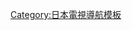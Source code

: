 {{NavboxV2
|name = Tv-hokuriku
|title = [[北陸地方|北陸3縣]]的[[電視台]]
|state = 
|bodystyle = text-align:left
|bodyclass = hlist
|above  = 按遙控器號碼排序（NHK以[[NHK綜合頻道|綜合頻道]]號碼為準）
|group1style =
|group1 = [[公共廣播]]<br />([[日本放送協會|NHK]])
|list1  = 
*[[NHK金澤放送局|金澤]] '''1'''
*[[NHK富山放送局|富山]] '''3'''
*[[NHK福井放送局|福井]] '''1'''
|group2 = [[商業廣播]]
|list2  = 
 |list2-type = vertical
 |list2-border = child
 |list2-group1 = [[石川縣]]
 |list2-list1 = 
*{{Color|#FF0000|■}} [[金澤電視台|KTK金澤電視台]] '''4'''
*{{Color|#AFEEEE|■}} [[北陸朝日放送|HAB北陸朝日放送]] '''5'''
*{{Color|#00FF00|■}} [[北陸放送|MRO北陸放送]] '''6'''
*{{Color|#7AC7EB|■}} [[石川電視台|ITC石川電視台]] '''8'''
 |list2-group2 = [[富山縣]]
 |list2-list2 = 
*{{Color|#FF0000|■}} [[北日本放送|KNB北日本放送]] '''1'''
*{{Color|#00FF00|■}} [[鬱金香電視台|TUT鬱金香電視台]] '''6'''
*{{Color|#7AC7EB|■}} [[富山電視台|BBT富山電視台]] '''8'''
 |list2-group3 = [[福井縣]]
 |list2-list3 = 
*{{Color|#FF0000|■}}{{Color|#AFEEEE|■}} [[福井放送|FBC福井放送]] '''7'''
*{{Color|#7AC7EB|■}} [[福井電視台|FTB福井電視台]] '''8'''
|belowstyle=
|below=
*{{Color|#FF0000|■}} [[日本新聞網 (日本電視台)|NNN]]/[[日本電視網協議會|NNS]]加盟台
*{{Color|#AFEEEE|■}} [[全日本新聞網|ANN]]加盟台
*{{Color|#00FF00|■}} [[日本新聞網 (TBS)|JNN]]加盟台<!--
*{{Color|#83A7E2|■}} [[東京電視網|TXN]]加盟台-->
*{{Color|#7AC7EB|■}} [[富士新聞網|FNN]]/[[富士電視網|FNS]]加盟台<!--
*{{Color|#C9A0DC|■}} [[全國獨立放送協議會|獨立台]]-->

*備註：FBC福井放送是以NNN/NNS系列為主體，同時加入ANN系列的[[跨網台]]

*[[Template:Tv-hokkaido|北海道]]
*[[Template:Tv-tohoku|東北]]
*[[Template:Tv-kanto|關東]]
*[[Template:Tv-chubu|甲信越・靜岡]]
*[[Template:Tv-hokuriku|北陸]]
*[[Template:Tv-tokai|東海]]
*[[Template:Tv-kansai|近畿]]
*[[Template:Tv-chushikoku|中國・四國]]
*[[Template:Tv-kyushuoki|九州・沖繩]]
}}<noinclude>
[[Category:日本電視導航模板]]
</noinclude>
